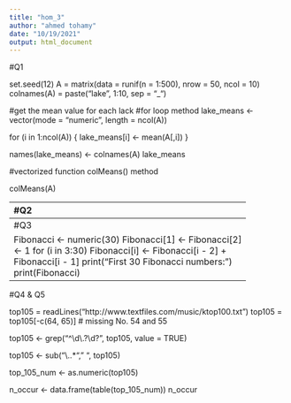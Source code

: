```yaml
---
title: "hom_3"
author: "ahmed tohamy"
date: "10/19/2021"
output: html_document
---
```


#Q1

set.seed(12)
A = matrix(data = runif(n = 1:500), nrow = 50, ncol = 10)
colnames(A) = paste("lake", 1:10, sep = "_")

#get the mean value for each lack
#for loop method
lake_means <- vector(mode = "numeric", length = ncol(A))

for (i in 1:ncol(A)) {
  lake_means[i] <- mean(A[,i])
}

names(lake_means)  <- colnames(A)
lake_means


#vectorized function colMeans() method 

colMeans(A)

------------------------------------------------------------
#Q2

x = array(1:27, dim = c(3, 3, 3))
# apply(X = x, MARGIN = c(1, 2),
#       FUN = paste, collapse = ", ")

for (i in x[,,1]){
  for (j in x[,,2]){
    for (k in x[,,3]){
      print(paste(i,j,k, sep = ","))
    }
  }
}




------------------------------------------------------------
#Q3

Fibonacci <- numeric(30)
Fibonacci[1] <- Fibonacci[2] <- 1
for (i in 3:30) Fibonacci[i] <- Fibonacci[i - 2] + Fibonacci[i - 1]
print("First 30 Fibonacci numbers:")
print(Fibonacci)

--------------------------------------------------------------
#Q4 & Q5

top105 = readLines("http://www.textfiles.com/music/ktop100.txt")
top105 = top105[-c(64, 65)] # missing No. 54 and 55

top105 <- grep("^\\d\\.?\\d?", top105, value = TRUE)

top105 <- sub("\\..*", " ", top105)

top_105_num <- as.numeric(top105)

n_occur <- data.frame(table(top_105_num))
n_occur


